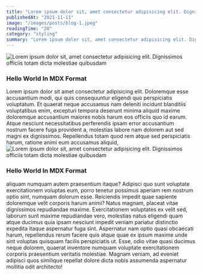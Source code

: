 ```yaml
---
title: "Lorem ipsum dolor sit, amet consectetur adipisicing elit. Dignissimos officiis totam dicta molestiae quibusdam"
publishedAt: "2021-11-11"
image: "/images/posts/blog-1.jpeg"
readingTime: "20"
category: "styling"
summary: "Lorem ipsum dolor sit, amet consectetur adipisicing elit. Dignissimos officiis totam dicta molestiae quibusdam omnis eaque doloribus eos incidunt deserunt!"
---
```


<Div
  position="relative"
  height="600px"
  width="100%"
  curve="sm"
  overflow="hidden"
  my="4"
>
  <Image
    alt="Lorem ipsum dolor sit, amet consectetur adipisicing elit. Dignissimos officiis totam dicta molestiae quibusdam"
    src="/images/posts/blog-1.jpeg"
    layout="fill"
    fit="cover"
    placeholder="blur"
    blurDataURL="/images/posts/blog-1.jpeg"
    priority
  />
</Div>

### Hello World In MDX Format

<Text mb="2" tag="p">
  Lorem ipsum dolor sit amet consectetur adipisicing elit. Doloremque esse
  accusantium modi, qui quis consequuntur eligendi quo perspiciatis voluptatum.
</Text>
<Text mb="2" tag="p">
  Et quaerat neque accusamus nam deleniti incidunt blanditiis voluptatibus enim,
  excepturi tempora deserunt minima aliquid maxime doloremque accusantium
  maiores nobis harum eos officiis quo id earum.
</Text>
<Text mb="2" tag="p">
  Atque nesciunt necessitatibus perferendis ipsam error accusantium nostrum
  facere fuga provident a, molestias labore nam dolorem aut sed magni ex
  dignissimos. Repellendus totam quod rem atque sed perspiciatis harum, ratione
  animi eum accusamus aliquid,
</Text>
<Div
  position="relative"
  height="600px"
  width="100%"
  curve="sm"
  overflow="hidden"
  my="4"
>
  <Image
    alt="Lorem ipsum dolor sit, amet consectetur adipisicing elit. Dignissimos officiis totam dicta molestiae quibusdam"
    src="/images/posts/blog-1.jpeg"
    layout="fill"
    fit="cover"
    placeholder="blur"
    blurDataURL="/images/posts/blog-1.jpeg"
    priority
  />
</Div>

### Hello World In MDX Format

<Text mb="2" tag="p">
  aliquam numquam autem praesentium itaque? Adipisci quo sunt voluptate
  exercitationem voluptas eum, porro tenetur possimus aperiam rem nostrum optio
  sint, numquam dolorum esse. Reiciendis impedit quae sapiente doloremque velit
  corporis harum animi? Natus magnam,
</Text>
<Text mb="2" tag="p">
  placeat vitae dignissimos repudiandae maxime. Exercitationem voluptates ex
  velit sed, laborum sunt maxime repudiandae vero, molestias natus eligendi quam
  atque ducimus quia ipsam nesciunt impedit veniam pariatur distinctio expedita
  itaque aspernatur fuga sint.
</Text>
<Text mb="2" tag="p">
  Aspernatur nam optio quasi obcaecati harum, repellendus rerum facere quis
  atque quae ex ipsum maxime unde sint voluptas quisquam facilis perspiciatis
  ut. Esse, odio vitae quasi ducimus neque dolorem, quaerat inventore numquam
  voluptate exercitationem corporis praesentium veritatis molestiae.
</Text>
<Text mb="2" tag="p">
  Magnam veniam, ad eveniet adipisci quos similique repellat dolore dicta nobis
  assumenda aspernatur mollitia odit architecto!
</Text>
